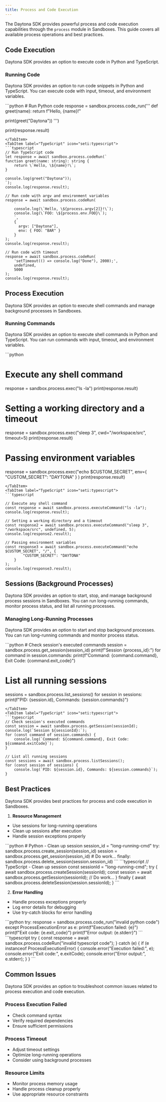 ```yaml
---
title: Process and Code Execution
---
```



The Daytona SDK provides powerful process and code execution capabilities through the `process` module in Sandboxes. This guide covers all available process operations and best practices.

## Code Execution

Daytona SDK provides an option to execute code in Python and TypeScript.

### Running Code

Daytona SDK provides an option to run code snippets in Python and TypeScript. You can execute code with input, timeout, and environment variables.

<Tabs>
<TabItem label="Python" icon="seti:python">
```python
# Run Python code
response = sandbox.process.code_run('''
def greet(name):
    return f"Hello, {name}!"

print(greet("Daytona"))
''')

print(response.result)

```
</TabItem>
<TabItem label="TypeScript" icon="seti:typescript">
```typescript
// Run TypeScript code
let response = await sandbox.process.codeRun(`
function greet(name: string): string {
    return \`Hello, \${name}!\`;
}

console.log(greet("Daytona"));
`);
console.log(response.result);

// Run code with argv and environment variables
response = await sandbox.process.codeRun(
    `
    console.log(\`Hello, \${process.argv[2]}!\`);
    console.log(\`FOO: \${process.env.FOO}\`);
    `,
    { 
      argv: ["Daytona"],
      env: { FOO: "BAR" }
    }
);
console.log(response.result);

// Run code with timeout
response = await sandbox.process.codeRun(
    'setTimeout(() => console.log("Done"), 2000);',
    undefined,
    5000
);
console.log(response.result);
```

</TabItem>
</Tabs>

## Process Execution

Daytona SDK provides an option to execute shell commands and manage background processes in Sandboxes.

### Running Commands

Daytona SDK provides an option to execute shell commands in Python and TypeScript. You can run commands with input, timeout, and environment variables.

<Tabs>
<TabItem label="Python" icon="seti:python">
```python

# Execute any shell command

response = sandbox.process.exec("ls -la")
print(response.result)

# Setting a working directory and a timeout

response = sandbox.process.exec("sleep 3", cwd="/workspace/src", timeout=5)
print(response.result)

# Passing environment variables

response = sandbox.process.exec("echo $CUSTOM_SECRET", env={
        "CUSTOM_SECRET": "DAYTONA"
    }
)
print(response.result)

```
</TabItem>
<TabItem label="TypeScript" icon="seti:typescript">
```typescript

// Execute any shell command
const response = await sandbox.process.executeCommand("ls -la");
console.log(response.result);

// Setting a working directory and a timeout
const response2 = await sandbox.process.executeCommand("sleep 3", "/workspace/src", undefined, 5);
console.log(response2.result);

// Passing environment variables
const response3 = await sandbox.process.executeCommand("echo $CUSTOM_SECRET", "/", {
        "CUSTOM_SECRET": "DAYTONA"
    }
);
console.log(response3.result);

```

</TabItem>
</Tabs>

## Sessions (Background Processes)

Daytona SDK provides an option to start, stop, and manage background process sessions in Sandboxes. You can run long-running commands, monitor process status, and list all running processes.

### Managing Long-Running Processes

Daytona SDK provides an option to start and stop background processes. You can run long-running commands and monitor process status.

<Tabs>
<TabItem label="Python" icon="seti:python">
```python
# Check session's executed commands
session = sandbox.process.get_session(session_id)
print(f"Session {process_id}:")
for command in session.commands:
    print(f"Command: {command.command}, Exit Code: {command.exit_code}")

# List all running sessions

sessions = sandbox.process.list_sessions()
for session in sessions:
    print(f"PID: {session.id}, Commands: {session.commands}")

```
</TabItem>
<TabItem label="TypeScript" icon="seti:typescript">
```typescript
// Check session's executed commands
const session = await sandbox.process.getSession(sessionId);
console.log(`Session ${sessionId}:`);
for (const command of session.commands) {
    console.log(`Command: ${command.command}, Exit Code: ${command.exitCode}`);
}

// List all running sessions
const sessions = await sandbox.process.listSessions();
for (const session of sessions) {
    console.log(`PID: ${session.id}, Commands: ${session.commands}`);
}

```

</TabItem>
</Tabs>

## Best Practices

Daytona SDK provides best practices for process and code execution in Sandboxes.

1. **Resource Management**

- Use sessions for long-running operations
- Clean up sessions after execution
- Handle session exceptions properly

<Tabs>
<TabItem label="Python" icon="seti:python">
   ```python
   # Python - Clean up session
   session_id = "long-running-cmd"
   try:
       sandbox.process.create_session(session_id)
       session = sandbox.process.get_session(session_id)
       # Do work...
   finally:
       sandbox.process.delete_session(session.session_id)
   ```
</TabItem>
<TabItem label="TypeScript" icon="seti:typescript">
   ```typescript
   // TypeScript - Clean up session
   const sessionId = "long-running-cmd";
   try {
       await sandbox.process.createSession(sessionId);
       const session = await sandbox.process.getSession(sessionId);
       // Do work...
   } finally {
       await sandbox.process.deleteSession(session.sessionId);
   }
   ```
</TabItem>
</Tabs>

2. **Error Handling**

- Handle process exceptions properly
- Log error details for debugging
- Use try-catch blocks for error handling

<Tabs>
<TabItem label="Python" icon="seti:python">
```python
try:
    response = sandbox.process.code_run("invalid python code")
except ProcessExecutionError as e:
    print(f"Execution failed: {e}")
    print(f"Exit code: {e.exit_code}")
    print(f"Error output: {e.stderr}")
```
</TabItem>
<TabItem label="TypeScript" icon="seti:typescript">
```typescript
try {
    const response = await sandbox.process.codeRun("invalid typescript code");
} catch (e) {
    if (e instanceof ProcessExecutionError) {
        console.error("Execution failed:", e);
        console.error("Exit code:", e.exitCode);
        console.error("Error output:", e.stderr);
    }
}
```
</TabItem>
</Tabs>

## Common Issues

Daytona SDK provides an option to troubleshoot common issues related to process execution and code execution.

### Process Execution Failed

- Check command syntax
- Verify required dependencies
- Ensure sufficient permissions

### Process Timeout

- Adjust timeout settings
- Optimize long-running operations
- Consider using background processes

### Resource Limits

- Monitor process memory usage
- Handle process cleanup properly
- Use appropriate resource constraints
